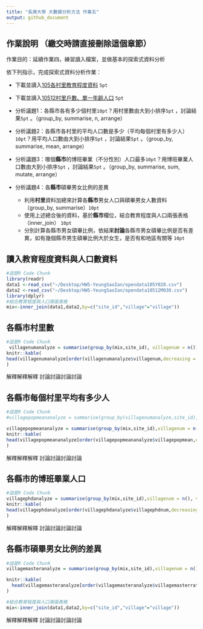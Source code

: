 ```yaml
---
title: "長庚大學 大數據分析方法 作業五"
output: github_document
---
```


## 作業說明 （繳交時請直接刪除這個章節）

作業目的：延續作業四，練習讀入檔案，並做基本的探索式資料分析

依下列指示，完成探索式資料分析作業：

- 下載並讀入[105各村里教育程度資料](http://data.moi.gov.tw/MoiOD/Data/DataContent.aspx?oid=1F69C3BD-C367-4216-8969-14FDC609B4B0) `5pt`

- 下載並讀入[10512村里戶數、單一年齡人口](http://data.moi.gov.tw/MoiOD/Data/DataContent.aspx?oid=EEC2F7DB-CD5B-4968-AB40-9BD17B86A8C2) `5pt` 

- 分析議題1：各縣市各有多少個村里`10pt`？用村里數由大到小排序`5pt` ，討論結果`5pt` 。（group_by, summarise, n, arrange）

- 分析議題2：各縣市各村里的平均人口數是多少（平均每個村里有多少人）`10pt`？用平均人口數由大到小排序`5pt` ，討論結果`5pt` 。（group_by, summarise, mean, arrange）

- 分析議題3：哪個**縣市**的博班畢業（不分性別）人口最多`10pt`？用博班畢業人口數由大到小排序`5pt` ，討論結果`5pt` 。（group_by, summarise, sum, mutate, arrange）

- 分析議題4：各**縣市**碩畢男女比例的差異
    - 利用**村里**資料加總來計算各**縣市**男女人口與碩畢男女人數資料 （group_by, summarise）`10pt`
    - 使用上述總合後的資料，基於**縣市**欄位，結合教育程度與人口兩張表格 （inner_join） `10pt`
    - 分別計算各縣市男女碩畢比例，依結果**討論**各縣市男女碩畢比例是否有差異，如有幾個縣市男生碩畢比例大於女生，是否有和地區有關等 `10pt`


## 讀入教育程度資料與人口數資料
```r
#這是R Code Chunk
library(readr)
data1 <-read_csv("~/Desktop/HW5-YeungSaoIan/opendata105Y020.csv")
data2 <-read_csv("~/Desktop/HW5-YeungSaoIan/opendata10512M030.csv")
library(dplyr)
#結合教育程度與人口兩張表格
mix<-inner_join(data1,data2,by=c("site_id","village"="village"))
```

## 各縣市村里數
```r
#這是R Code Chunk
 villagenumanalyze = summarise(group_by(mix,site_id), villagenum = n())
knitr::kable(
head(villagenumanalyze[order(villagenumanalyze$villagenum,decreasing = T),])
)
```

解釋解釋解釋
討論討論討論討論

## 各縣市每個村里平均有多少人
```r
#這是R Code Chunk
#villagepopmeananalyze = summarise(group_by(villagenumanalyze,site_id),villagenum = n(), villagepopmean = as.numeric(villagenum)/as.numeric(data2$people_total))

villagepopmeananalyze = summarise(group_by(mix,site_id),villagenum = n(), villagepopnum = sum(as.numeric(people_total)), villagepopmean = villagepopnum/villagenum)
knitr::kable(
head(villagepopmeananalyze[order(villagepopmeananalyze$villagepopmean,decreasing = T),])
)
```

解釋解釋解釋
討論討論討論討論


## 各縣市的博班畢業人口
```r
#這是R Code Chunk
villagephdanalyze = summarise(group_by(mix,site_id),villagenum = n(), villagephdnum = sum(as.numeric(edu_doctor_graduated_m) +as.numeric(edu_doctor_graduated_f)) )  
knitr::kable(
head(villagephdanalyze[order(villagephdanalyze$villagephdnum,decreasing = T),])
)
```

解釋解釋解釋
討論討論討論討論


## 各縣市碩畢男女比例的差異
```r
#這是R Code Chunk
villagemasteranalyze = summarise(group_by(mix,site_id),villagenum = n(), villagemalemasterrate =sum(as.numeric(edu_master_graduated_m))/sum(as.numeric(people_total_m)), villagefemalemasterrate =sum(as.numeric(edu_master_graduated_f))/sum(as.numeric(people_total_f)), villagemasterrate = villagemalemasterrate + villagefemalemasterrate)  

knitr::kable(
  head(villagemasteranalyze[order(villagemasteranalyze$villagemasterrate,decreasing = T),])
)

#結合教育程度與人口兩張表格
mix<-inner_join(data1,data2,by=c("site_id","village"="village"))
```

解釋解釋解釋
討論討論討論討論